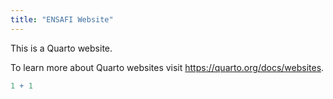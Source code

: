 ```yaml
---
title: "ENSAFI Website"
---
```


This is a Quarto website.

To learn more about Quarto websites visit <https://quarto.org/docs/websites>.

```r
1 + 1
```
